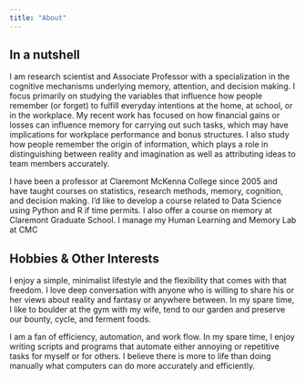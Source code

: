 ```yaml
---
title: "About"
---
```



:::{#hero-heading}

:::

## In a nutshell

I am research scientist and Associate Professor with a specialization in the cognitive mechanisms underlying memory, attention, and decision making. I focus primarily on studying the variables that influence how people remember (or forget) to fulfill everyday intentions at the home, at school, or in the workplace. My recent work has focused on how financial gains or losses can influence memory for carrying out such tasks, which may have implications for workplace performance and bonus structures. I also study how people remember the origin of information, which plays a role in distinguishing between reality and imagination as well as attributing ideas to team members accurately.

I have been a professor at Claremont McKenna College since 2005 and have taught courses on statistics, research methods, memory, cognition, and decision making. I’d like to develop a course related to Data Science using Python and R if time permits. I also offer a course on memory at Claremont Graduate School. I manage my Human Learning and Memory Lab at CMC

## Hobbies & Other Interests

I enjoy a simple, minimalist lifestyle and the flexibility that comes with that freedom. I love deep conversation with anyone who is willing to share his or her views about reality and fantasy or anywhere between. In my spare time, I like to boulder at the gym with my wife, tend to our garden and preserve our bounty, cycle, and ferment foods.

I am a fan of efficiency, automation, and work flow. In my spare time, I enjoy writing scripts and programs that automate either annoying or repetitive tasks for myself or for others. I believe there is more to life than doing manually what computers can do more accurately and efficiently.
